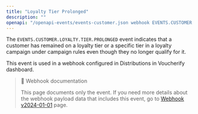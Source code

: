 ```yaml
---
title: "Loyalty Tier Prolonged"
description: ""
openapi: "/openapi-events/events-customer.json webhook EVENTS.CUSTOMER.LOYALTY.TIER.PROLONGED"
---
```


The `EVENTS.CUSTOMER.LOYALTY.TIER.PROLONGED` event indicates that a customer has remained on a loyalty tier or a specific tier in a loyalty campaign under campaign rules even though they no longer qualify for it.

This event is used in a webhook configured in Distributions in Voucherify dashboard.

> 📘 Webhook documentation
>
> This page documents only the event. If you need more details about the webhook payload data that includes this event, go to [Webhook v2024-01-01](ref:introduction-to-webhooks "Introduction to webhooks v2024-01-01") page.